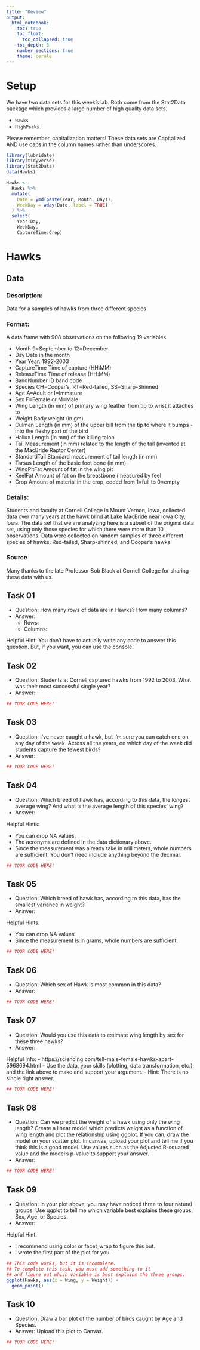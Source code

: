 ```yaml
---
title: "Review"
output: 
  html_notebook:
    toc: true
    toc_float:
      toc_collapsed: true
    toc_depth: 3
    number_sections: true
    theme: cerule
---
```




# Setup

We have two data sets for this week's lab. Both come from the Stat2Data package which provides a large number of high quality data sets.

- `Hawks`
- `HighPeaks`

Please remember, capitalization matters! These data sets are Capitalized AND use caps in the column names rather than underscores.

```r
library(lubridate)
library(tidyverse)
library(Stat2Data)
data(Hawks)

Hawks <-
  Hawks %>%
  mutate(
    Date = ymd(paste(Year, Month, Day)),
    WeekDay = wday(Date, label = TRUE)
  ) %>%
  select(
    Year:Day,
    WeekDay,
    CaptureTime:Crop)
```

# Hawks

## Data

### Description:

Data for a samples of hawks from three different species

### Format:

A data frame with 908 observations on the following 19 variables.

- Month	9=September to 12=December
- Day	Date in the month
- Year	Year: 1992-2003
- CaptureTime	Time of capture (HH:MM)
- ReleaseTime	Time of release (HH:MM)
- BandNumber	ID band code
- Species	CH=Cooper's, RT=Red-tailed, SS=Sharp-Shinned
- Age	A=Adult or I=Immature
- Sex	F=Female or M=Male
- Wing	Length (in mm) of primary wing feather from tip to wrist it attaches to
- Weight	Body weight (in gm)
- Culmen	Length (in mm) of the upper bill from the tip to where it bumps - into the fleshy part of the bird
- Hallux	Length (in mm) of the killing talon
- Tail	Measurement (in mm) related to the length of the tail (invented at the MacBride Raptor Center)
- StandardTail	Standard measurement of tail length (in mm)
- Tarsus	Length of the basic foot bone (in mm)
- WingPitFat	Amount of fat in the wing pit
- KeelFat	Amount of fat on the breastbone (measured by feel
- Crop	Amount of material in the crop, coded from 1=full to 0=empty

### Details:

Students and faculty at Cornell College in Mount Vernon, Iowa, collected data over many years at the hawk blind at Lake MacBride near Iowa City, Iowa. The data set that we are analyzing here is a subset of the original data set, using only those species for which there were more than 10 observations. Data were collected on random samples of three different species of hawks: Red-tailed, Sharp-shinned, and Cooper's hawks.

### Source
Many thanks to the late Professor Bob Black at Cornell College for sharing these data with us.

## Task 01

- Question: How many rows of data are in Hawks? How many columns?
- Answer:
    - Rows: 
    - Columns: 

Helpful Hint: You don't have to actually write any code to answer this question. But, if you want, you can use the console.

## Task 02

- Question: Students at Cornell captured hawks from 1992 to 2003. What was their most successful single year?
- Answer: 

```r
## YOUR CODE HERE!

```

## Task 03

- Question: I've never caught a hawk, but I'm sure you can catch one on any day of the week. Across all the years, on which day of the week did students capture the fewest birds?
- Answer: 

```r
## YOUR CODE HERE!

```

## Task 04

- Question: Which breed of hawk has, according to this data, the longest average wing? And what is the average length of this species' wing?
- Answer: 

Helpful Hints:

- You can drop NA values.
- The acronyms are defined in the data dictionary above.
- Since the measurement was already take in millimeters, whole numbers are sufficient. You don't need include anything beyond the decimal.

```r
## YOUR CODE HERE!

```

## Task 05

- Question: Which breed of hawk has, according to this data, has the smallest variance in weight?
- Answer: 

Helpful Hints:

- You can drop NA values.
- Since the measurement is in grams, whole numbers are sufficient.

```r
## YOUR CODE HERE!

```


## Task 06

- Question: Which sex of Hawk is most common in this data?
- Answer: 

```r
## YOUR CODE HERE!

```

## Task 07

- Question: Would you use this data to estimate wing length by sex for these three hawks?
- Answer:

Helpful Info:
- https://sciencing.com/tell-male-female-hawks-apart-5968694.html
- Use the data, your skills (plotting, data transformation, etc.), and the link above to make and support your argument.
- Hint: There is no single right answer.

```r
## YOUR CODE HERE!

```

## Task 08

- Question: Can we predict the weight of a hawk using only the wing length? Create a linear model which predicts weight as a function of wing length and plot the relationship using ggplot. If you can, draw the model on your scatter plot. In canvas, upload your plot and tell me if you think this is a good model. Use values such as the Adjusted R-squared value and the model's p-value to support your answer.
- Answer:

```r
## YOUR CODE HERE!

```

## Task 09

- Question: In your plot above, you may have noticed three to four natural groups. Use ggplot to tell me which variable best explains these groups, Sex, Age, or Species.
- Answer:

Helpful Hint:

- I recommend using color or facet_wrap to figure this out.
- I wrote the first part of the plot for you.
```r
## This code works, but it is incomplete.
## To complete this task, you must add something to it
## and figure out which variable is best explains the three groups.
ggplot(Hawks, aes(x = Wing, y = Weight)) +
  geom_point()
```

## Task 10

- Question: Draw a bar plot of the number of birds caught by Age and Species.
- Answer: Upload this plot to Canvas.

```r
## YOUR CODE HERE!

```

